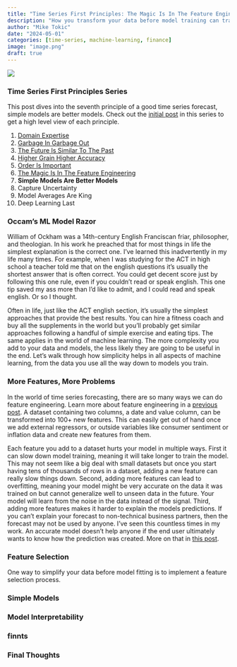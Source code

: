 ```yaml
---
title: "Time Series First Principles: The Magic Is In The Feature Engineering"
description: "How you transform your data before model training can transform a mediocre forecast into a world class forecast"
author: "Mike Tokic"
date: "2024-05-01"
categories: [time-series, machine-learning, finance]
image: "image.png"
draft: true
---
```


![](./image.png)

### Time Series First Principles Series

This post dives into the seventh principle of a good time series forecast, simple models are better models. Check out the [initial post](https://mftokic.github.io/posts/2024-03-26-time-series-first-principles-initial/) in this series to get a high level view of each principle. 

1. [Domain Expertise](https://mftokic.github.io/posts/2024-04-02-time-series-domain-expertise/)
2. [Garbage In Garbage Out](https://mftokic.github.io/posts/2024-04-08-time-series-garbage/)
3. [The Future Is Similar To The Past](https://mftokic.github.io/posts/2024-04-11-time-series-past-future/)
4. [Higher Grain Higher Accuracy](https://mftokic.github.io/posts/2024-04-18-time-series-grain/)
5. [Order Is Important](https://mftokic.github.io/posts/2024-04-23-time-series-order/)
6. [The Magic Is In The Feature Engineering](https://mftokic.github.io/posts/2024-05-01-time-series-features/)
7. **Simple Models Are Better Models**
8. Capture Uncertainty
9. Model Averages Are King
10. Deep Learning Last

### Occam's ML Model Razor

William of Ockham was a 14th-century English Franciscan friar, philosopher, and theologian. In his work he preached that for most things in life the simplest explanation is the correct one. I've learned this inadvertently in my life many times. For example, when I was studying for the ACT in high school a teacher told me that on the english questions it's usually the shortest answer that is often correct. You could get decent score just by following this one rule, even if you couldn't read or speak english. This one tip saved my ass more than I'd like to admit, and I could read and speak english. Or so I thought.   

Often in life, just like the ACT english section, it's usually the simplest approaches that provide the best results. You can hire a fitness coach and buy all the supplements in the world but you'll probably get similar approaches following a handful of simple exercise and eating tips. The same applies in the world of machine learning. The more complexity you add to your data and models, the less likely they are going to be useful in the end. Let's walk through how simplicity helps in all aspects of machine learning, from the data you use all the way down to models you train. 

### More Features, More Problems

In the world of time series forecasting, there are so many ways we can do feature engineering. Learn more about feature engineering in a [previous post](https://mftokic.github.io/posts/2024-05-01-time-series-features/). A dataset containing two columns, a date and value column, can be transformed into 100+ new features. This can easily get out of hand once we add external regressors, or outside variables like consumer sentiment or inflation data and create new features from them. 

Each feature you add to a dataset hurts your model in multiple ways. First it can slow down model training, meaning it will take longer to train the model. This may not seem like a big deal with small datasets but once you start having tens of thousands of rows in a dataset, adding a new feature can really slow things down. Second, adding more features can lead to overfitting, meaning your model might be very accurate on the data it was trained on but cannot generalize well to unseen data in the future. Your model will learn from the noise in the data instead of the signal. Third, adding more features makes it harder to explain the models predictions. If you can't explain your forecast to non-technical business partners, then the forecast may not be used by anyone. I've seen this countless times in my work. An accurate model doesn't help anyone if the end user ultimately wants to know how the prediction was created. More on that in [this post](https://mftokic.github.io/posts/2023-02-11-three-levels-of-ml-adoption/). 

### Feature Selection

One way to simplify your data before model fitting is to implement a feature selection process. 

### Simple Models


### Model Interpretability


### finnts


### Final Thoughts

